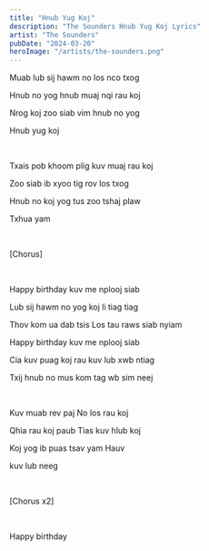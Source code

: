 ```yaml
---
title: "Hnub Yug Koj"
description: "The Sounders Hnub Yug Koj Lyrics"
artist: "The Sounders"
pubDate: "2024-03-20"
heroImage: "/artists/the-sounders.png"
---
```


Muab lub sij hawm no los nco txog

Hnub no yog hnub muaj nqi rau koj

Nrog koj zoo siab vim hnub no yog

Hnub yug koj

<br />

Txais pob khoom plig kuv muaj rau koj

Zoo siab ib xyoo tig rov los txog

Hnub no koj yog tus zoo tshaj plaw

Txhua yam

<br />

[Chorus]

<br />

Happy birthday kuv me nplooj siab

Lub sij hawm no yog koj li tiag tiag

Thov kom ua dab tsis Los tau raws siab nyiam

Happy birthday kuv me nplooj siab

Cia kuv puag koj rau kuv lub xwb ntiag

Txij hnub no mus kom tag wb sim neej

<br />

Kuv muab rev paj No los rau koj

Qhia rau koj paub Tias kuv hlub koj

Koj yog ib puas tsav yam Hauv

kuv lub neeg

<br />

[Chorus x2]

<br />

Happy birthday
